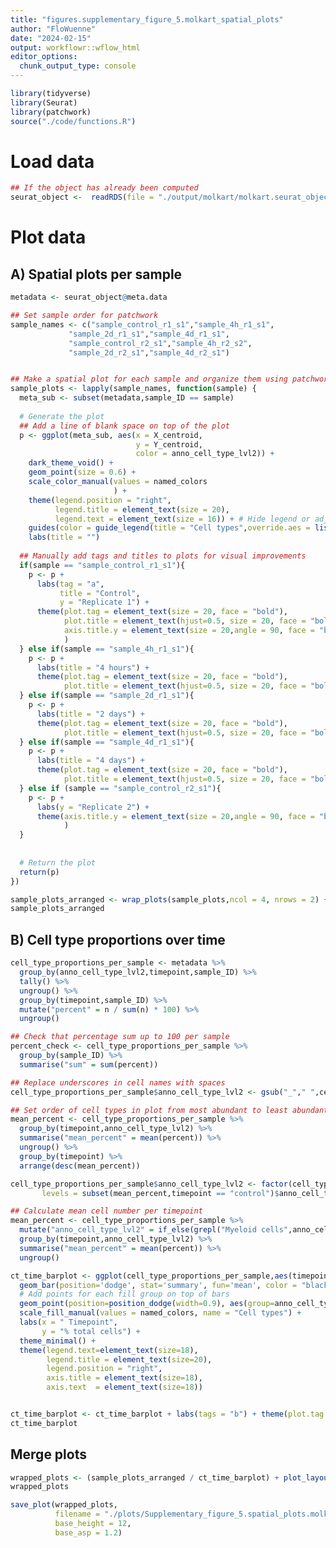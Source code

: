```yaml
---
title: "figures.supplementary_figure_5.molkart_spatial_plots"
author: "FloWuenne"
date: "2024-02-15"
output: workflowr::wflow_html
editor_options:
  chunk_output_type: console
---
```


```r
library(tidyverse)
library(Seurat)
library(patchwork)
source("./code/functions.R")
```

# Load data

```r
## If the object has already been computed
seurat_object <-  readRDS(file = "./output/molkart/molkart.seurat_object.rds")
```

# Plot data 

## A) Spatial plots per sample

```r
metadata <- seurat_object@meta.data

## Set sample order for patchwork
sample_names <- c("sample_control_r1_s1","sample_4h_r1_s1",
             "sample_2d_r1_s1","sample_4d_r1_s1",
             "sample_control_r2_s1","sample_4h_r2_s2",
             "sample_2d_r2_s1","sample_4d_r2_s1")


## Make a spatial plot for each sample and organize them using patchwork
sample_plots <- lapply(sample_names, function(sample) {
  meta_sub <- subset(metadata,sample_ID == sample)
  
  # Generate the plot
  ## Add a line of blank space on top of the plot
  p <- ggplot(meta_sub, aes(x = X_centroid, 
                            y = Y_centroid,
                            color = anno_cell_type_lvl2)) +
    dark_theme_void() +
    geom_point(size = 0.6) +
    scale_color_manual(values = named_colors
                       ) +
    theme(legend.position = "right",
          legend.title = element_text(size = 20),
          legend.text = element_text(size = 16)) + # Hide legend or adjust as needed
    guides(color = guide_legend(title = "Cell types",override.aes = list(size = 6))) +
    labs(title = "")
  
  ## Manually add tags and titles to plots for visual improvements
  if(sample == "sample_control_r1_s1"){
    p <- p + 
      labs(tag = "a",
           title = "Control",
           y = "Replicate 1") + 
      theme(plot.tag = element_text(size = 20, face = "bold"),
            plot.title = element_text(hjust=0.5, size = 20, face = "bold"),
            axis.title.y = element_text(size = 20,angle = 90, face = "bold")
            )
  } else if(sample == "sample_4h_r1_s1"){
    p <- p + 
      labs(title = "4 hours") + 
      theme(plot.tag = element_text(size = 20, face = "bold"),
            plot.title = element_text(hjust=0.5, size = 20, face = "bold"))
  } else if(sample == "sample_2d_r1_s1"){
    p <- p + 
      labs(title = "2 days") + 
      theme(plot.tag = element_text(size = 20, face = "bold"),
            plot.title = element_text(hjust=0.5, size = 20, face = "bold"))
  } else if(sample == "sample_4d_r1_s1"){
    p <- p + 
      labs(title = "4 days") + 
      theme(plot.tag = element_text(size = 20, face = "bold"),
            plot.title = element_text(hjust=0.5, size = 20, face = "bold"))
  } else if (sample == "sample_control_r2_s1"){
    p <- p +
      labs(y = "Replicate 2") + 
      theme(axis.title.y = element_text(size = 20,angle = 90, face = "bold")
            )
  }
  
  
  # Return the plot
  return(p)
})

sample_plots_arranged <- wrap_plots(sample_plots,ncol = 4, nrows = 2) + plot_layout(guides = "collect")
sample_plots_arranged
```

## B) Cell type proportions over time

```r
cell_type_proportions_per_sample <- metadata %>%
  group_by(anno_cell_type_lvl2,timepoint,sample_ID) %>%
  tally() %>%
  ungroup() %>%
  group_by(timepoint,sample_ID) %>%
  mutate("percent" = n / sum(n) * 100) %>%
  ungroup()

## Check that percentage sum up to 100 per sample
percent_check <- cell_type_proportions_per_sample %>%
  group_by(sample_ID) %>%
  summarise("sum" = sum(percent))

## Replace underscores in cell names with spaces
cell_type_proportions_per_sample$anno_cell_type_lvl2 <- gsub("_"," ",cell_type_proportions_per_sample$anno_cell_type_lvl2)

## Set order of cell types in plot from most abundant to least abundant
mean_percent <- cell_type_proportions_per_sample %>%
  group_by(timepoint,anno_cell_type_lvl2) %>%
  summarise("mean_percent" = mean(percent)) %>%
  ungroup() %>%
  group_by(timepoint) %>%
  arrange(desc(mean_percent))

cell_type_proportions_per_sample$anno_cell_type_lvl2 <- factor(cell_type_proportions_per_sample$anno_cell_type_lvl2,
       levels = subset(mean_percent,timepoint == "control")$anno_cell_type_lvl2)

## Calculate mean cell number per timepoint
mean_percent <- cell_type_proportions_per_sample %>%
  mutate("anno_cell_type_lvl2" = if_else(grepl("Myeloid cells",anno_cell_type_lvl2),"Myeloid_cells",anno_cell_type_lvl2)) %>% ## Merge myeloid cells into one group for calculations
  group_by(timepoint,anno_cell_type_lvl2) %>%
  summarise("mean_percent" = mean(percent)) %>%
  ungroup()

ct_time_barplot <- ggplot(cell_type_proportions_per_sample,aes(timepoint,percent,fill = anno_cell_type_lvl2)) +
  geom_bar(position='dodge', stat='summary', fun='mean', color = "black") +
  # Add points for each fill group on top of bars
  geom_point(position=position_dodge(width=0.9), aes(group=anno_cell_type_lvl2), size=2.5, shape=21, fill="white", color="black") +
  scale_fill_manual(values = named_colors, name = "Cell types") +
  labs(x = " Timepoint",
       y = "% total cells") +
  theme_minimal() +
  theme(legend.text=element_text(size=18),
        legend.title = element_text(size=20),
        legend.position = "right",
        axis.title = element_text(size=18),
        axis.text  = element_text(size=18))


ct_time_barplot <- ct_time_barplot + labs(tags = "b") + theme(plot.tag = element_text(size = 20, face = "bold"))
ct_time_barplot
```


## Merge plots

```r
wrapped_plots <- (sample_plots_arranged / ct_time_barplot) + plot_layout(nrow = 2, ncol = 1)
wrapped_plots

save_plot(wrapped_plots,
          filename = "./plots/Supplementary_figure_5.spatial_plots.molkart.png",
          base_height = 12,
          base_asp = 1.2)
```


